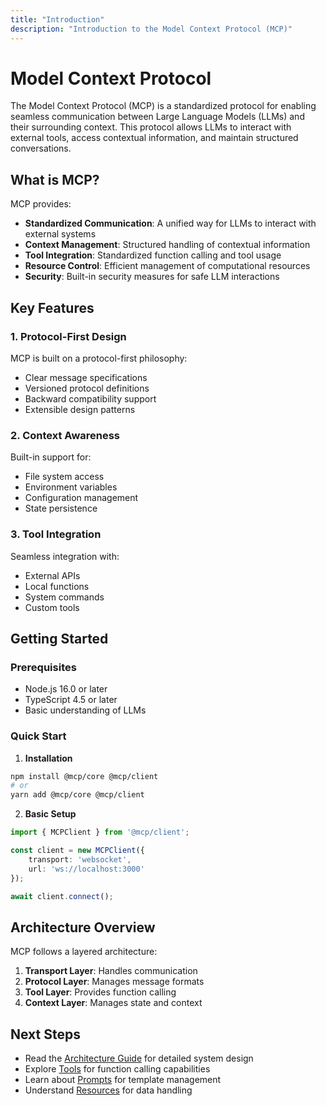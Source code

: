 ```yaml
---
title: "Introduction"
description: "Introduction to the Model Context Protocol (MCP)"
---
```


# Model Context Protocol

The Model Context Protocol (MCP) is a standardized protocol for enabling seamless communication between Large Language Models (LLMs) and their surrounding context. This protocol allows LLMs to interact with external tools, access contextual information, and maintain structured conversations.

## What is MCP?

MCP provides:

- **Standardized Communication**: A unified way for LLMs to interact with external systems
- **Context Management**: Structured handling of contextual information
- **Tool Integration**: Standardized function calling and tool usage
- **Resource Control**: Efficient management of computational resources
- **Security**: Built-in security measures for safe LLM interactions

## Key Features

### 1. Protocol-First Design

MCP is built on a protocol-first philosophy:

- Clear message specifications
- Versioned protocol definitions
- Backward compatibility support
- Extensible design patterns

### 2. Context Awareness

Built-in support for:

- File system access
- Environment variables
- Configuration management
- State persistence

### 3. Tool Integration

Seamless integration with:

- External APIs
- Local functions
- System commands
- Custom tools

## Getting Started

### Prerequisites

- Node.js 16.0 or later
- TypeScript 4.5 or later
- Basic understanding of LLMs

### Quick Start

1. **Installation**

```bash
npm install @mcp/core @mcp/client
# or
yarn add @mcp/core @mcp/client
```

2. **Basic Setup**

```typescript
import { MCPClient } from '@mcp/client';

const client = new MCPClient({
    transport: 'websocket',
    url: 'ws://localhost:3000'
});

await client.connect();
```

## Architecture Overview

MCP follows a layered architecture:

1. **Transport Layer**: Handles communication
2. **Protocol Layer**: Manages message formats
3. **Tool Layer**: Provides function calling
4. **Context Layer**: Manages state and context

## Next Steps

- Read the [Architecture Guide](./architecture) for detailed system design
- Explore [Tools](./tools) for function calling capabilities
- Learn about [Prompts](./prompts) for template management
- Understand [Resources](./resources) for data handling 